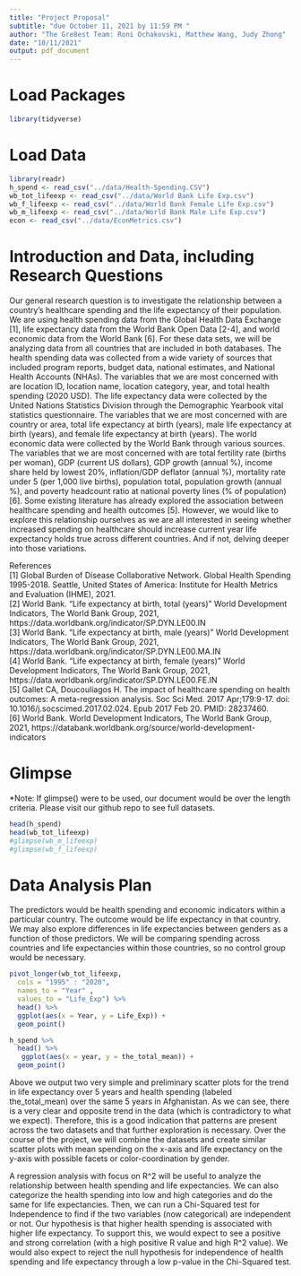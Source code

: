 ```yaml
---
title: "Project Proposal"
subtitle: "due October 11, 2021 by 11:59 PM "
author: "The Gre8est Team: Roni Ochakovski, Matthew Wang, Judy Zhong"
date: "10/11/2021"
output: pdf_document
---
```


# Load Packages

```r
library(tidyverse) 
``` 

# Load Data
```r
library(readr)
h_spend <- read_csv("../data/Health-Spending.CSV")
wb_tot_lifeexp <- read_csv("../data/World Bank Life Exp.csv")
wb_f_lifeexp <- read_csv("../data/World Bank Female Life Exp.csv")
wb_m_lifeexp <- read_csv("../data/World Bank Male Life Exp.csv")
econ <- read_csv("../data/EconMetrics.csv")
```

# Introduction and Data, including Research Questions

Our general research question is to investigate the relationship between a country’s healthcare spending and the life expectancy of their population. We are using health spending data from the Global Health Data Exchange [1], life expectancy data from the World Bank Open Data [2-4], and world economic data from the World Bank [6]. For these data sets, we will be analyzing data from all countries that are included in both databases. The health spending data was collected from a wide variety of sources that included program reports, budget data, national estimates, and National Health Accounts (NHAs). The variables that we are most concerned with are location ID, location name, location category, year, and total health spending (2020 USD). The life expectancy data were collected by the United Nations Statistics Division through the Demographic Yearbook vital statistics questionnaire. The variables that we are most concerned with are country or area, total life expectancy at birth (years), male life expectancy at birth (years), and female life expectancy at birth (years). The world economic data were collected by the World Bank through various sources. The variables that we are most concerned with are total fertility rate (births per woman), GDP (current US dollars), GDP growth (annual %), income share held by lowest 20%, inflation/GDP deflator (annual %), mortality rate under 5 (per 1,000 live births), population total, population growth (annual %), and poverty headcount ratio at national poverty lines (% of population) [6]. Some existing literature has already explored the association between healthcare spending and health outcomes [5]. However, we would like to explore this relationship ourselves as we are all interested in seeing whether increased spending on healthcare should increase current year life expectancy holds true across different countries. And if not, delving deeper into those variations.

References \
[1] Global Burden of Disease Collaborative Network. Global Health Spending 1995-2018. Seattle, United States of America: Institute for Health Metrics and Evaluation (IHME), 2021. \
[2] World Bank. "Life expectancy at birth, total (years)" World Development Indicators, The World Bank Group, 2021, https://data.worldbank.org/indicator/SP.DYN.LE00.IN \
[3] World Bank. "Life expectancy at birth, male (years)" World Development Indicators, The World Bank Group, 2021, https://data.worldbank.org/indicator/SP.DYN.LE00.MA.IN \
[4] World Bank. "Life expectancy at birth, female (years)" World Development Indicators, The World Bank Group, 2021, https://data.worldbank.org/indicator/SP.DYN.LE00.FE.IN \
[5] Gallet CA, Doucouliagos H. The impact of healthcare spending on health outcomes: A meta-regression analysis. Soc Sci Med. 2017 Apr;179:9-17. doi: 10.1016/j.socscimed.2017.02.024. Epub 2017 Feb 20. PMID: 28237460. \
[6] World Bank. World Development Indicators, The World Bank Group, 2021,
https://databank.worldbank.org/source/world-development-indicators

# Glimpse
*Note: If glimpse() were to be used, our document would be over the length criteria. Please visit our github repo to see full datasets. 

```r
head(h_spend)
head(wb_tot_lifeexp)
#glimpse(wb_m_lifeexp)
#glimpse(wb_f_lifeexp)
```
# Data Analysis Plan
The predictors would be health spending and economic indicators within a particular country. The outcome would be life expectancy in that country. We may also explore differences in life expectancies between genders as a function of those predictors. We will be comparing spending across countries and life expectancies within those countries, so no control group would be necessary. 

```r
  
pivot_longer(wb_tot_lifeexp, 
  cols = "1995" : "2020",
  names_to = "Year" ,
  values_to = "Life_Exp") %>%
  head() %>%
  ggplot(aes(x = Year, y = Life_Exp)) +
  geom_point()

h_spend %>%
  head() %>%
   ggplot(aes(x = year, y = the_total_mean)) +
  geom_point()
```

Above we output two very simple and preliminary scatter plots for the trend in life expectancy over 5 years and health spending (labeled the_total_mean) over the same 5 years in Afghanistan. As we can see, there is a very clear and opposite trend in the data (which is contradictory to what we expect). Therefore, this is a good indication that patterns are present across the two datasets and that further exploration is necessary. Over the course of the project, we will combine the datasets and create similar scatter plots with mean spending on the x-axis and life expectancy on the y-axis with possible facets or color-coordination by gender. 

A regression analysis with focus on R^2 will be useful to analyze the relationship between health spending and life expectancies. We can also categorize the health spending into low and high categories and do the same for life expectancies. Then, we can run a Chi-Squared test for Independence to find if the two variables (now categorical) are independent or not. Our hypothesis is that higher health spending is associated with higher life expectancy. To support this, we would expect to see a positive and strong correlation (with a high positive R value and high R^2 value). We would also expect to reject the null hypothesis for independence of health spending and life expectancy through a low p-value in the Chi-Squared test. 
